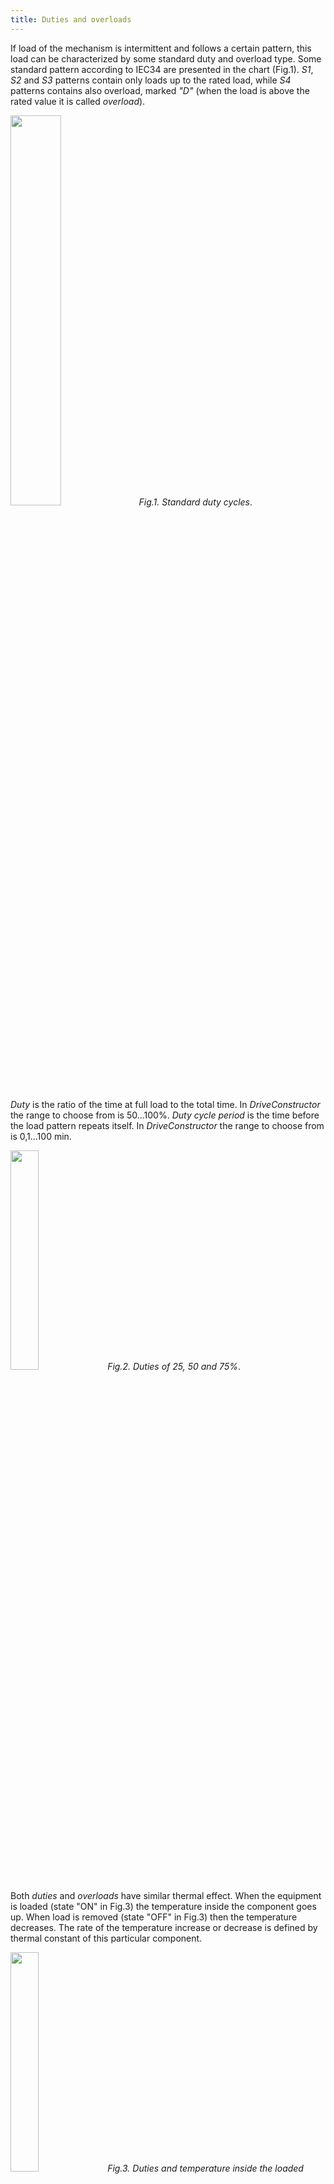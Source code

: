 ```yaml
---
title: Duties and overloads
---
```


If load of the mechanism is intermittent and follows a certain pattern, this
load can be characterized by some standard duty and overload type. Some standard
pattern according to IEC34 are presented in the chart (Fig.1). _S1_, _S2_ and
_S3_ patterns contain only loads up to the rated load, while _S4_ patterns
contains also overload, marked _"D"_ (when the load is above the rated value it
is called _overload_).


<img src={duty_cycles3Image.src} width="40%" height="40%" /> _Fig.1. Standard
duty cycles_.

_Duty_ is the ratio of the time at full load to the total time. In
_DriveConstructor_ the range to choose from is 50...100%. _Duty cycle period_ is
the time before the load pattern repeats itself. In _DriveConstructor_ the range
to choose from is 0,1...100 min.


<img src={duty_cycles2Image.src} width="30%" height="30%" /> _Fig.2. Duties of
25, 50 and 75%_.

Both _duties_ and _overloads_ have similar thermal effect. When the equipment is
loaded (state "ON" in Fig.3) the temperature inside the component goes up. When
load is removed (state "OFF" in Fig.3) then the temperature decreases. The rate
of the temperature increase or decrease is defined by thermal constant of this
particular component.


<img src={duty_cycles_tempImage.src} width="30%" height="30%" /> _Fig.3. Duties
and temperature inside the loaded component_.

To illustrate how overloads are defined in _DriveConstructor_ Fig.4 presents
overload of 100%. The reference is rated load which is taken as 100%. The
overload of 100% means the overload amplitude is 200%.


<img src={overloadsImage.src} width="30%" height="30%" /> _Fig.4. Overload of
100%_.

Different components have different tolerance to overloads. Even different
electric machines have different overload tolerance; induction machines can
handle 200% overload amplitude, while PM machine usually will handle lower -
maybe 150% amplitude (=50% overload).

The limits in the components are not only thermal, but can be for example
saturation of magnetic cores in electric machines or maximum permissible current
of the switches in the FC.

Machine can thermally absorb long overloads, converter - only short ones.

